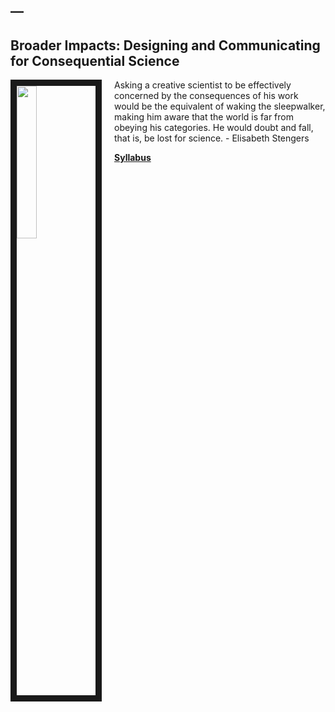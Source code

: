 ---
---

<link rel="stylesheet" href="styles.css" type="text/css">

## Broader Impacts: Designing and Communicating for Consequential Science
<img src="./images/sleepwalker_in_Newark.PNG" style="width:25%; border:10px solid; margin-right: 20px" align="left"> 

Asking a creative scientist to be effectively concerned by the consequences of his work would be the equivalent of waking the sleepwalker, making him aware that the world is far from obeying his categories. He would doubt and fall, that is, be lost for science. - Elisabeth Stengers

[**Syllabus**](./images/GEO 371T Broader Impacts Syllabus_Spring 2020-REVISION TO ONLINE-27Mar2020-v5 (6).pdf)
